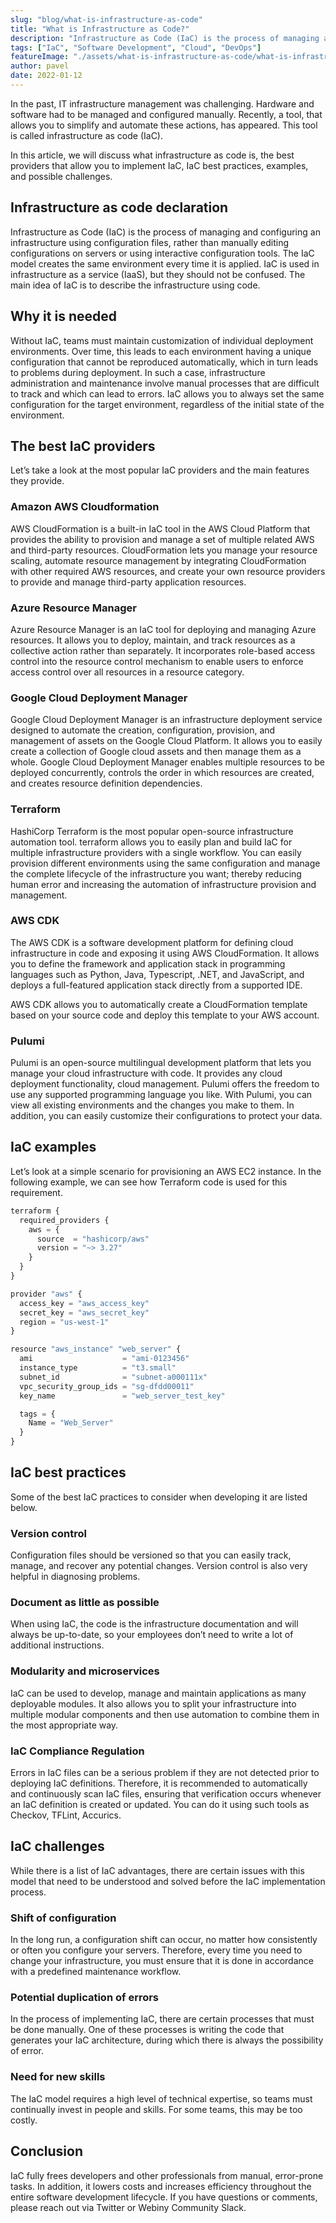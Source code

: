 ```yaml
---
slug: "blog/what-is-infrastructure-as-code"
title: "What is Infrastructure as Code?"
description: "Infrastructure as Code (IaC) is the process of managing and configuring an infrastructure using configuration files, rather than manually editing configurations on servers or using interactive configuration tools."
tags: ["IaC", "Software Development", "Cloud", "DevOps"]
featureImage: "./assets/what-is-infrastructure-as-code/what-is-infrastructure-as-code-cover.png"
author: pavel
date: 2022-01-12
---
```


In the past, IT infrastructure management was challenging. Hardware and software had to be managed and configured manually. Recently, a tool, that allows you to simplify and automate these actions, has appeared. This tool is called infrastructure as code (IaC).

In this article, we will discuss what infrastructure as code is, the best providers that allow you to implement IaC, IaC best practices, examples, and possible challenges.

## Infrastructure as code declaration

Infrastructure as Code (IaC) is the process of managing and configuring an infrastructure using configuration files, rather than manually editing configurations on servers or using interactive configuration tools. The IaC model creates the same environment every time it is applied. IaC is used in infrastructure as a service (IaaS), but they should not be confused. The main idea of IaC is to describe the infrastructure using code.

## Why it is needed

Without IaC, teams must maintain customization of individual deployment environments. Over time, this leads to each environment having a unique configuration that cannot be reproduced automatically, which in turn leads to problems during deployment. In such a case, infrastructure administration and maintenance involve manual processes that are difficult to track and which can lead to errors. IaC allows you to always set the same configuration for the target environment, regardless of the initial state of the environment.

## The best IaC providers

Let’s take a look at the most popular IaC providers and the main features they provide.

### Amazon AWS Cloudformation

<ExternalLink href="https://aws.amazon.com/cloudformation/">AWS CloudFormation</ExternalLink> is a built-in IaC tool in the AWS Cloud Platform that provides the ability to provision and manage a set of multiple related AWS and third-party resources. CloudFormation lets you manage your resource scaling, automate resource management by integrating CloudFormation with other required AWS resources, and create your own resource providers to provide and manage third-party application resources.

### Azure Resource Manager
<ExternalLink href="https://azure.microsoft.com/features/resource-manager/">Azure Resource Manager</ExternalLink> is an IaC tool for deploying and managing Azure resources. It allows you to deploy, maintain, and track resources as a collective action rather than separately. It incorporates role-based access control into the resource control mechanism to enable users to enforce access control over all resources in a resource category.

### Google Cloud Deployment Manager
<ExternalLink href="https://cloud.google.com/deployment-manager/docs">Google Cloud Deployment Manager</ExternalLink> is an infrastructure deployment service designed to automate the creation, configuration, provision, and management of assets on the Google Cloud Platform. It allows you to easily create a collection of Google cloud assets and then manage them as a whole. Google Cloud Deployment Manager enables multiple resources to be deployed concurrently, controls the order in which resources are created, and creates resource definition dependencies.

### Terraform
<ExternalLink href="https://www.terraform.io/">HashiCorp Terraform</ExternalLink> is the most popular open-source infrastructure automation tool. terraform allows you to easily plan and build IaC for multiple infrastructure providers with a single workflow. You can easily provision different environments using the same configuration and manage the complete lifecycle of the infrastructure you want; thereby reducing human error and increasing the automation of infrastructure provision and management.

### AWS CDK
The <ExternalLink href="https://aws.amazon.com/cdk/">AWS CDK</ExternalLink> is a software development platform for defining cloud infrastructure in code and exposing it using AWS CloudFormation. It allows you to define the framework and application stack in programming languages such as Python, Java, Typescript, .NET, and JavaScript, and deploys a full-featured application stack directly from a supported IDE.

AWS CDK allows you to automatically create a CloudFormation template based on your source code and deploy this template to your AWS account.

### Pulumi
<ExternalLink href="https://www.pulumi.com/">Pulumi</ExternalLink> is an open-source multilingual development platform that lets you manage your cloud infrastructure with code. It provides any cloud deployment functionality, cloud management. Pulumi offers the freedom to use any supported programming language you like. With Pulumi, you can view all existing environments and the changes you make to them. In addition, you can easily customize their configurations to protect your data.

## IaC examples

Let’s look at a simple scenario for provisioning an AWS EC2 instance. In the following example, we can see how Terraform code is used for this requirement.

```jsx
terraform {
  required_providers {
    aws = {
      source  = "hashicorp/aws"
      version = "~> 3.27"
    }
  }
}

provider "aws" {
  access_key = "aws_access_key"
  secret_key = "aws_secret_key"
  region = "us-west-1"
}

resource "aws_instance" "web_server" {
  ami                    = "ami-0123456"
  instance_type          = "t3.small"
  subnet_id              = "subnet-a000111x"
  vpc_security_group_ids = "sg-dfdd00011"
  key_name               = "web_server_test_key"

  tags = {
    Name = "Web_Server"
  }
}
```

## IaC best practices

Some of the best IaC practices to consider when developing it are listed below.

### Version control

Configuration files should be versioned so that you can easily track, manage, and recover any potential changes. Version control is also very helpful in diagnosing problems.

### Document as little as possible

When using IaC, the code is the infrastructure documentation and will always be up-to-date, so your employees don’t need to write a lot of additional instructions.

### Modularity and microservices

IaC can be used to develop, manage and maintain applications as many deployable modules. It also allows you to split your infrastructure into multiple modular components and then use automation to combine them in the most appropriate way.

### IaC Compliance Regulation

Errors in IaC files can be a serious problem if they are not detected prior to deploying IaC definitions. Therefore, it is recommended to automatically and continuously scan IaC files, ensuring that verification occurs whenever an IaC definition is created or updated. You can do it using such tools as <ExternalLink href="https://www.checkov.io/">Checkov</ExternalLink>, <ExternalLink href="https://github.com/terraform-linters/tflint">TFLint</ExternalLink>, <ExternalLink href="https://www.accurics.com/products/accurics/">Accurics</ExternalLink>.

## IaC challenges

While there is a list of IaC advantages, there are certain issues with this model that need to be understood and solved before the IaC implementation process.

### Shift of configuration

In the long run, a configuration shift can occur, no matter how consistently or often you configure your servers. Therefore, every time you need to change your infrastructure, you must ensure that it is done in accordance with a predefined maintenance workflow.

### Potential duplication of errors

In the process of implementing IaC, there are certain processes that must be done manually. One of these processes is writing the code that generates your IaC architecture, during which there is always the possibility of error.

### Need for new skills

The IaC model requires a high level of technical expertise, so teams must continually invest in people and skills. For some teams, this may be too costly.

## Conclusion

IaC fully frees developers and other professionals from manual, error-prone tasks. In addition, it lowers costs and increases efficiency throughout the entire software development lifecycle.
If you have questions or comments, please reach out via <ExternalLink href="https://twitter.com/paveldenisjuk">Twitter</ExternalLink> or <ExternalLink href="https://www.webiny.com/slack?utm_source=Webiny-blog&utm_medium=blog-post&utm_campaign=Regular-content&utm_content=what-is-infrastructure-as-code&utm_term=W00750">Webiny Community Slack</ExternalLink>.
